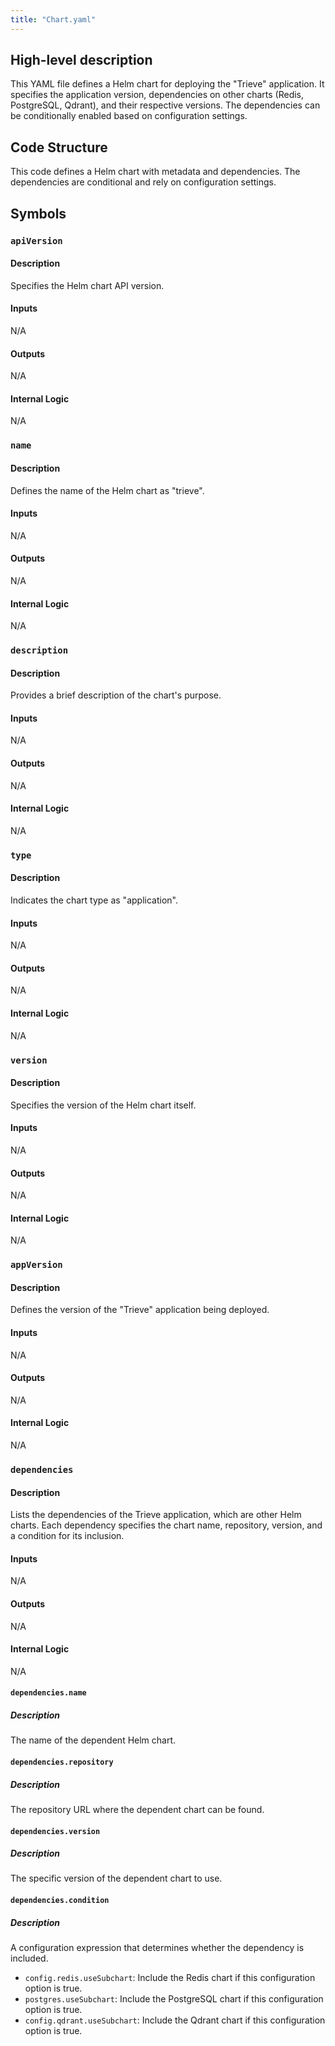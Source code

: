 ```yaml
---
title: "Chart.yaml"
---
```


## High-level description
This YAML file defines a Helm chart for deploying the "Trieve" application. It specifies the application version, dependencies on other charts (Redis, PostgreSQL, Qdrant), and their respective versions. The dependencies can be conditionally enabled based on configuration settings.

## Code Structure
This code defines a Helm chart with metadata and dependencies. The dependencies are conditional and rely on configuration settings.

## Symbols
### `apiVersion`
#### Description
Specifies the Helm chart API version.

#### Inputs
N/A

#### Outputs
N/A

#### Internal Logic
N/A

### `name`
#### Description
Defines the name of the Helm chart as "trieve".

#### Inputs
N/A

#### Outputs
N/A

#### Internal Logic
N/A

### `description`
#### Description
Provides a brief description of the chart's purpose.

#### Inputs
N/A

#### Outputs
N/A

#### Internal Logic
N/A

### `type`
#### Description
Indicates the chart type as "application".

#### Inputs
N/A

#### Outputs
N/A

#### Internal Logic
N/A

### `version`
#### Description
Specifies the version of the Helm chart itself.

#### Inputs
N/A

#### Outputs
N/A

#### Internal Logic
N/A

### `appVersion`
#### Description
Defines the version of the "Trieve" application being deployed.

#### Inputs
N/A

#### Outputs
N/A

#### Internal Logic
N/A

### `dependencies`
#### Description
Lists the dependencies of the Trieve application, which are other Helm charts. Each dependency specifies the chart name, repository, version, and a condition for its inclusion.

#### Inputs
N/A

#### Outputs
N/A

#### Internal Logic
N/A

#### `dependencies.name`
##### Description
The name of the dependent Helm chart.

#### `dependencies.repository`
##### Description
The repository URL where the dependent chart can be found.

#### `dependencies.version`
##### Description
The specific version of the dependent chart to use.

#### `dependencies.condition`
##### Description
A configuration expression that determines whether the dependency is included. 
* `config.redis.useSubchart`: Include the Redis chart if this configuration option is true.
* `postgres.useSubchart`: Include the PostgreSQL chart if this configuration option is true.
* `config.qdrant.useSubchart`: Include the Qdrant chart if this configuration option is true.
